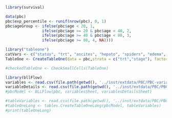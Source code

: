 ```r
library(survival)
```

```r
data(pbc)
pbc$exp_percentile <- runif(nrow(pbc), 0, 1)
pbc$ageGroup <- ifelse(pbc$age < 20, 1,
                ifelse(pbc$age >= 20 & pbc$age < 40, 2,
                ifelse(pbc$age >= 40 & pbc$age < 80, 3,
                ifelse(pbc$age >= 80, 4, NA))))
```
```r

library("tableone")
catVars <- c("status", "trt", "ascites", "hepato", "spiders", "edema", "stage")
TableOne <- CreateTableOne(data = pbc,strata = c("trt","stage"), factorVars = catVars)
```

```r
#checkedTableOne <- CheckSmallCells(TableOne)
```

```r
library(bllFlow)
variables <- read.csv(file.path(getwd(), '../inst/extdata/PBC/PBC-variables.csv'))
variableDetails <- read.csv(file.path(getwd(), '../inst/extdata/PBC/PBC-variableDetails.csv'))
#pbcModel <- BLLFlow(pbc, variablesSheet, variablesDetailsSheet)
```

```r
#tableVariables <- read.csv(file.path(getwd(), '../inst/extdata/PBC/PBC-table-variables.csv'))
#tableOneLong <- tables.CreateTableOneLong(pbcModel, tableVariables)
#print(tableOneLong)
```